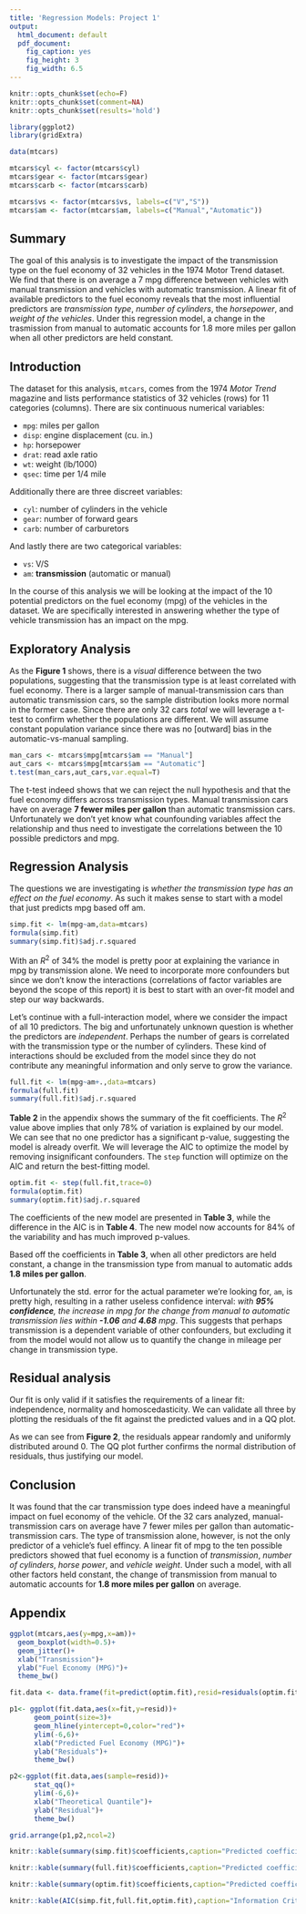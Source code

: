 ```yaml
---
title: 'Regression Models: Project 1'
output:
  html_document: default
  pdf_document:
    fig_caption: yes
    fig_height: 3
    fig_width: 6.5
---
```

```r
knitr::opts_chunk$set(echo=F)
knitr::opts_chunk$set(comment=NA)
knitr::opts_chunk$set(results='hold')
```

```r
library(ggplot2)
library(gridExtra)

data(mtcars)

mtcars$cyl <- factor(mtcars$cyl)
mtcars$gear <- factor(mtcars$gear)
mtcars$carb <- factor(mtcars$carb)

mtcars$vs <- factor(mtcars$vs, labels=c("V","S"))
mtcars$am <- factor(mtcars$am, labels=c("Manual","Automatic"))
```

## Summary

The goal of this analysis is to investigate the impact of the transmission type on the fuel economy of 32 vehicles in the 1974 Motor Trend dataset. We find that there is on average a 7 mpg difference between vehicles with manual transmission and vehicles with automatic transmission. A linear fit of available predictors to the fuel economy reveals that the most influential predictors are _transmission type_, _number of cylinders_, the _horsepower_, and _weight of the vehicles_. Under this regression model, a change in the trasmission from manual to automatic accounts for 1.8 more miles per gallon when all other predictors are held constant.

## Introduction

The dataset for this analysis, `mtcars`, comes from the 1974 _Motor Trend_ magazine and lists performance statistics of 32 vehicles (rows) for 11 categories (columns). There are six continuous numerical variables:

* `mpg`: miles per gallon
* `disp`: engine displacement (cu. in.)
* `hp`: horsepower
* `drat`: read axle ratio
* `wt`: weight (lb/1000)
* `qsec`: time per 1/4 mile

Additionally there are three discreet variables:

* `cyl`: number of cylinders in the vehicle
* `gear`: number of forward gears
* `carb`: number of carburetors

And lastly there are two categorical variables:

* `vs`: V/S
* `am`: __transmission__ (automatic or manual)

In the course of this analysis we will be looking at the impact of the 10 potential predictors on the fuel economy (mpg) of the vehicles in the dataset. We are specifically interested in answering whether the type of vehicle transmission has an impact on the mpg.

## Exploratory Analysis

As the __Figure 1__ shows, there is a _visual_ difference between the two populations, suggesting that the transmission type is at least correlated with fuel economy. There is a larger sample of manual-transmission cars than automatic transmission cars, so the sample distribution looks more normal in the former case. Since there are only 32 cars _total_ we will leverage a t-test to confirm whether the populations are different. We will assume constant population variance since there was no [outward] bias in the automatic-vs-manual sampling.

```r
man_cars <- mtcars$mpg[mtcars$am == "Manual"]
aut_cars <- mtcars$mpg[mtcars$am == "Automatic"]
t.test(man_cars,aut_cars,var.equal=T)
```

The t-test indeed shows that we can reject the null hypothesis and that the fuel economy differs across transmission types. Manual transmission cars have on average __7 fewer miles per gallon__ than automatic transmission cars. Unfortunately we don't yet know what counfounding variables affect the relationship and thus need to investigate the correlations between the 10 possible predictors and mpg.

## Regression Analysis

The questions we are investigating is _whether the transmission type has an effect on the fuel economy_. As such it makes sense to start with a model that just predicts mpg based off am.

```r
simp.fit <- lm(mpg~am,data=mtcars)
formula(simp.fit)
summary(simp.fit)$adj.r.squared
```

With an $R^2$ of 34% the model is pretty poor at explaining the variance in mpg by transmission alone. We need to incorporate more confounders but since we don't know the interactions (correlations of factor variables are beyond the scope of this report) it is best to start with an over-fit model and step our way backwards.

Let's continue with a full-interaction model, where we consider the impact of all 10 predictors. The big and unfortunately unknown question is whether the predictors are _independent_. Perhaps the number of gears is correlated with the transmission type or the number of cylinders. These kind of interactions should be excluded from the model since they do not contribute any meaningful information and only serve to grow the variance.

```r
full.fit <- lm(mpg~am+.,data=mtcars)
formula(full.fit)
summary(full.fit)$adj.r.squared
```

__Table 2__ in the appendix shows the summary of the fit coefficients. The $R^2$ value above implies that only 78% of variation is explained by our model. We can see that no one predictor has a significant p-value, suggesting the model is already overfit. We will leverage the AIC to optimize the model by removing insignificant confounders. The `step` function will optimize on the AIC and return the best-fitting model.

```r
optim.fit <- step(full.fit,trace=0)
formula(optim.fit)
summary(optim.fit)$adj.r.squared
```

The coefficients of the new model are presented in __Table 3__, while the difference in the AIC is in __Table 4__. The new model now accounts for 84% of the variability and has much improved p-values.

Based off the coefficients in __Table 3__, when all other predictors are held constant, a change in the transmission type from manual to automatic adds __1.8 miles per gallon__.

Unfortunately the std. error for the actual parameter we're looking for, `am`, is pretty high, resulting in a rather useless confidence interval: _with **95% confidence**, the increase in mpg for the change from manual to automatic transmission lies within **-1.06** and **4.68** mpg_. This suggests that perhaps transmission is a dependent variable of other confounders, but excluding it from the model would not allow us to quantify the change in mileage per change in transmission type.

## Residual analysis

Our fit is only valid if it satisfies the requirements of a linear fit: independence, normality and homoscedasticity. We can validate all three by plotting the residuals of the fit against the predicted values and in a QQ plot.

As we can see from __Figure 2__, the residuals appear randomly and uniformly distributed around 0. The QQ plot further confirms the normal distribution of residuals, thus justifying our model.

## Conclusion

It was found that the car transmission type does indeed have a meaningful impact on fuel economy of the vehicle. Of the 32 cars analyzed, manual-transmission cars on average have 7 fewer miles per gallon than automatic-transmission cars. The type of transmission alone, however, is not the only predictor of a vehicle's fuel effincy. A linear fit of mpg to the ten possible predictors showed that fuel economy is a function of _transmission_, _number of cylinders_, _horse power_, and _vehicle weight_. Under such a model, with all other factors held constant, the change of transmission from manual to automatic accounts for __1.8 more miles per gallon__ on average.

\pagebreak{}

## Appendix

```r
ggplot(mtcars,aes(y=mpg,x=am))+
  geom_boxplot(width=0.5)+
  geom_jitter()+
  xlab("Transmission")+
  ylab("Fuel Economy (MPG)")+
  theme_bw()
```

```r
fit.data <- data.frame(fit=predict(optim.fit),resid=residuals(optim.fit))

p1<- ggplot(fit.data,aes(x=fit,y=resid))+
      geom_point(size=3)+
      geom_hline(yintercept=0,color="red")+
      ylim(-6,6)+
      xlab("Predicted Fuel Economy (MPG)")+
      ylab("Residuals")+
      theme_bw()

p2<-ggplot(fit.data,aes(sample=resid))+
      stat_qq()+
      ylim(-6,6)+
      xlab("Theoretical Quantile")+
      ylab("Residual")+
      theme_bw()

grid.arrange(p1,p2,ncol=2)
```

\pagebreak{}

```r
knitr::kable(summary(simp.fit)$coefficients,caption="Predicted coefficients for a simple linear fit of am to mpg")

knitr::kable(summary(full.fit)$coefficients,caption="Predicted coefficients for a full-model linear fit to mpg")

knitr::kable(summary(optim.fit)$coefficients,caption="Predicted coefficients for an optimized linear fit to mpg")

knitr::kable(AIC(simp.fit,full.fit,optim.fit),caption="Information Criterion of full-predictor vs optimized models")
```
